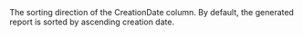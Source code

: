 <ResponseField name="Sort" type="string" >    
The sorting direction of the CreationDate column. By default, the generated report is sorted by ascending creation date.  
</ResponseField>